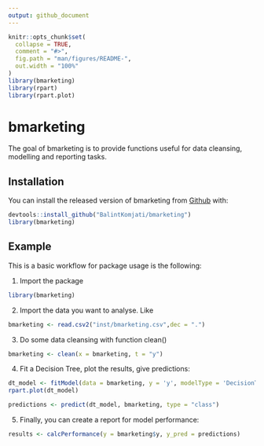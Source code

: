 ```yaml
---
output: github_document
---
```


<!-- README.md is generated from README.Rmd. Please edit that file -->

```r
knitr::opts_chunk$set(
  collapse = TRUE,
  comment = "#>",
  fig.path = "man/figures/README-",
  out.width = "100%"
)
library(bmarketing)
library(rpart)
library(rpart.plot)
```
# bmarketing

<!-- badges: start -->
<!-- badges: end -->

The goal of bmarketing is to provide functions useful for data cleansing, modelling and reporting tasks.

## Installation

You can install the released version of bmarketing from [Github](https://github.com/BalintKomjati/bmarketing) with: 

```r
devtools::install_github("BalintKomjati/bmarketing")
library(bmarketing)
```

## Example

This is a basic workflow for package usage is the following:

1) Import the package

```r
library(bmarketing)
```

2) Import the data you want to analyse. Like

```r
bmarketing <- read.csv2("inst/bmarketing.csv",dec = ".")
```

3) Do some data cleansing with function clean()

```r
bmarketing <- clean(x = bmarketing, t = "y")
```

4) Fit a Decision Tree, plot the results, give predictions:

```r
dt_model <- fitModel(data = bmarketing, y = 'y', modelType = 'DecisionTree')
rpart.plot(dt_model)

predictions <- predict(dt_model, bmarketing, type = "class")
```

5) Finally, you can create a report for model performance:
```r
results <- calcPerformance(y = bmarketing$y, y_pred = predictions)
```

